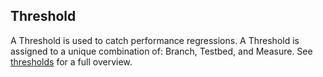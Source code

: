 ## Threshold
A Threshold is used to catch performance regressions.
A Threshold is assigned to a unique combination of:
Branch, Testbed, and Measure.
See [thresholds](/docs/explanation/thresholds/) for a full overview.
